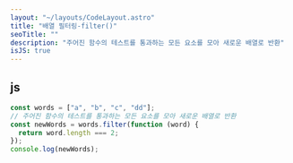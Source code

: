 ```yaml
---
layout: "~/layouts/CodeLayout.astro"
title: "배열 필터링-filter()"
seoTitle: ""
description: "주어진 함수의 테스트를 통과하는 모든 요소를 모아 새로운 배열로 반환"
isJS: true
---
```


## js

```js
const words = ["a", "b", "c", "dd"];
// 주어진 함수의 테스트를 통과하는 모든 요소를 모아 새로운 배열로 반환
const newWords = words.filter(function (word) {
  return word.length === 2;
});
console.log(newWords);
```
